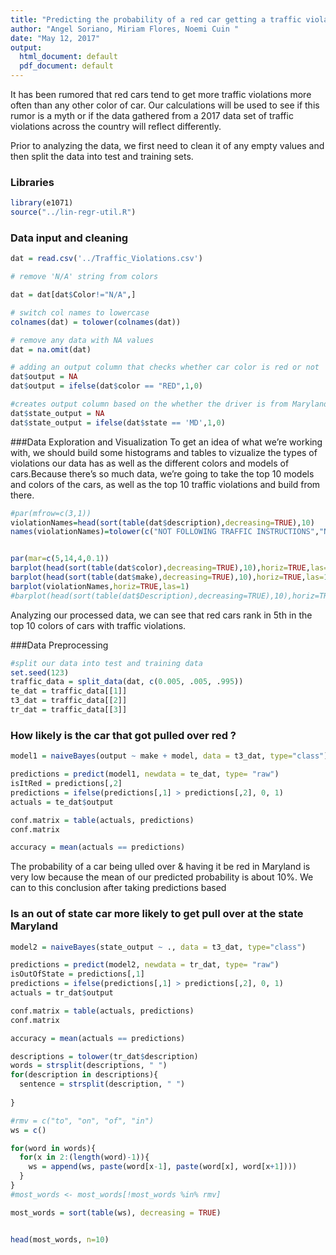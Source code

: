 ```yaml
---
title: "Predicting the probability of a red car getting a traffic violation."
author: "Angel Soriano, Miriam Flores, Noemi Cuin "
date: "May 12, 2017"
output:
  html_document: default
  pdf_document: default
---
```


It has been rumored that red cars tend to get more traffic violations more often than any other color of car. Our calculations will be used to see if this rumor is a myth or if the data gathered from a 2017 data set of traffic violations across the country will reflect differently.

Prior to analyzing the data, we first need to clean it of any empty values and then split the data into test and training sets.

### Libraries
```r
library(e1071)
source("../lin-regr-util.R")
```
 
### Data input and cleaning 
```r
dat = read.csv('../Traffic_Violations.csv')

# remove 'N/A' string from colors

dat = dat[dat$Color!="N/A",]

# switch col names to lowercase
colnames(dat) = tolower(colnames(dat))

# remove any data with NA values
dat = na.omit(dat)

# adding an output column that checks whether car color is red or not 
dat$output = NA
dat$output = ifelse(dat$color == "RED",1,0)

#creates output column based on the whether the driver is from Maryland or not 
dat$state_output = NA
dat$state_output = ifelse(dat$state == 'MD',1,0)

```

###Data Exploration and Visualization
To get an idea of what we're working with, we should build some histograms and tables to vizualize the types of violations our data has as well as the different colors and models of cars.Because there's so much data, we're going to take the top 10 models and colors of the cars, as well as the top 10 traffic violations and build from there. 

```r
#par(mfrow=c(3,1))
violationNames=head(sort(table(dat$description),decreasing=TRUE),10)
names(violationNames)=tolower(c("NOT FOLLOWING TRAFFIC INSTRUCTIONS","NO REGISTRATION","DRIVING WITH SUSPENDED REGISTRATION","DRIVING W/O A LICENSE","USING PHONE WHILE DRIVING","EXPIRED REGISTRATION","FAILURE TO STOP AT STOP SIGN","DRIVING W/SUSPENDED LICENSE","DRIVING W/O SEATBELT","DRIVING OVER SPEED LIMIT"))


par(mar=c(5,14,4,0.1))
barplot(head(sort(table(dat$color),decreasing=TRUE),10),horiz=TRUE,las=1)
barplot(head(sort(table(dat$make),decreasing=TRUE),10),horiz=TRUE,las=1)
barplot(violationNames,horiz=TRUE,las=1)
#barplot(head(sort(table(dat$Description),decreasing=TRUE),10),horiz=TRUE,las=1)

```
Analyzing our processed data, we can see that red cars rank in 5th in the top 10 colors of cars with traffic violations.

###Data Preprocessing
```r
#split our data into test and training data 
set.seed(123)
traffic_data = split_data(dat, c(0.005, .005, .995))
te_dat = traffic_data[[1]]
t3_dat = traffic_data[[2]]
tr_dat = traffic_data[[3]]

```

### How likely is the car that got pulled over red ?
```r
model1 = naiveBayes(output ~ make + model, data = t3_dat, type="class")

predictions = predict(model1, newdata = te_dat, type= "raw")
isItRed = predictions[,2]
predictions = ifelse(predictions[,1] > predictions[,2], 0, 1)
actuals = te_dat$output

conf.matrix = table(actuals, predictions)
conf.matrix

accuracy = mean(actuals == predictions)

```

The probability of a car being ulled over & having it be red in Maryland is very low because the mean of our predicted probability is about 10%.
We can to this conclusion after taking predictions based 

### Is an out of state car more likely to get pull over at the state Maryland 
```r
model2 = naiveBayes(state_output ~ ., data = t3_dat, type="class")

predictions = predict(model2, newdata = tr_dat, type= "raw")
isOutOfState = predictions[,1]
predictions = ifelse(predictions[,1] > predictions[,2], 0, 1)
actuals = tr_dat$output

conf.matrix = table(actuals, predictions)
conf.matrix

accuracy = mean(actuals == predictions)
```

```r
descriptions = tolower(tr_dat$description)
words = strsplit(descriptions, " ")
for(description in descriptions){
  sentence = strsplit(description, " ")
  
}

#rmv = c("to", "on", "of", "in")
ws = c()

for(word in words){
  for(x in 2:(length(word)-1)){
    ws = append(ws, paste(word[x-1], paste(word[x], word[x+1])))  
  }
}
#most_words <- most_words[!most_words %in% rmv]

most_words = sort(table(ws), decreasing = TRUE)


head(most_words, n=10)
```








